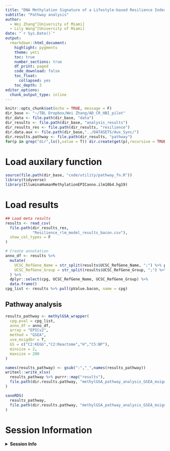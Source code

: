 ```yaml
---
title: "DNA Methylation Signature of a Lifestyle-based Resilience Index for Cognitive Health"
subtitle: "Pathway analysis"
author: 
  - Wei Zhang^[University of Miami]
  - Lily Wang^[University of Miami]
date: "`r Sys.Date()`"
output:
  rmarkdown::html_document:
    highlight: pygments
    theme: yeti
    toc: true
    number_sections: true
    df_print: paged
    code_download: false
    toc_float:
      collapsed: yes
    toc_depth: 3
editor_options:
  chunk_output_type: inline   
---
```

```r
knitr::opts_chunk$set(echo = TRUE, message = F)
dir_base <- "~/TBL Dropbox/Wei Zhang/AD_CR_HBI_pilot"
dir_data <- file.path(dir_base, "data")
dir_results <- file.path(dir_base, "analysis_results")
dir_results_res <- file.path(dir_results, "resilience")
dir.data.aux <- file.path(dir_base,"../DATASETS/Aux_Sync/") 
dir.results.pathway <- file.path(dir_results, "pathway")
for(p in grep("dir",ls(),value = T)) dir.create(get(p),recursive = TRUE,showWarnings = FALSE)
```

# Load auxilary function

```r
source(file.path(dir_base, "code/utility/pathway_fn.R"))
library(tidyverse)
library(IlluminaHumanMethylationEPICanno.ilm10b4.hg19)
```

# Load results

```r
## Load meta results
results <- read_csv(
  file.path(dir_results_res,
            "Resilience_rlm_model_results_bacon.csv"),
  show_col_types = F
)
```

```r
# Create annotation
anno_df <- results %>%
  mutate(
    UCSC_RefGene_Name = str_split(results$UCSC_RefGene_Name, ";") %>% purrr::map(~.[1]) %>% unlist(),
    UCSC_RefGene_Group = str_split(results$UCSC_RefGene_Group, ";") %>% purrr::map(~.[1]) %>% unlist()
  ) %>%
  dplyr::select(cpg, UCSC_RefGene_Name, UCSC_RefGene_Group) %>%
  data.frame()
cpg_list <- results %>% pull(pValue.bacon, name = cpg)
```

## Pathway analysis

```r
results_pathway <- methylGSA_wrapper(
  cpg.pval = cpg_list,
  anno_df = anno_df,
  array = "EPICv2",
  method = "GSEA",
  use_msigdbr = T,
  GS = c("C2:KEGG","C2:Reactome","H","C5:BP"),
  minsize = 2,
  maxsize = 200
)

names(results_pathway) <- gsub(":","_",names(results_pathway))
writexl::write_xlsx(
  results_pathway %>% purrr::map("results"),
  file.path(dir.results.pathway, "methylGSA_pathway_analysis_GSEA_msigdbr_KEGG_Reactome_H_C5BP_range_2_200_results_EPICv2.xlsx")
)

saveRDS(
  results_pathway,
  file.path(dir.results.pathway, "methylGSA_pathway_analysis_GSEA_msigdbr_KEGG_Reactome_H_C5BP_range_2_200_results_EPICv2.rds")
)
```

# Session Information

<details>

<summary>**Session Info**</summary>

```r
sessionInfo()
```

</details>